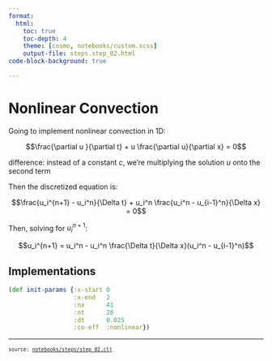```yaml
---
format:
  html:
    toc: true
    toc-depth: 4
    theme: [cosmo, notebooks/custom.scss]
    output-file: steps.step_02.html
code-block-background: true

---
```

<style></style><style>.printedClojure .sourceCode {
  background-color: transparent;
  border-style: none;
}
</style><style>.clay-limit-image-width .clay-image {max-width: 100%}
.clay-side-by-side .sourceCode {margin: 0}
.clay-side-by-side {margin: 1em 0}
</style>
<script src="steps.step_02_files/md-default0.js" type="text/javascript"></script><script src="steps.step_02_files/md-default1.js" type="text/javascript"></script><script src="steps.step_02_files/katex2.js" type="text/javascript"></script><script src="steps.step_02_files/vega3.js" type="text/javascript"></script><script src="steps.step_02_files/vega4.js" type="text/javascript"></script><script src="steps.step_02_files/vega5.js" type="text/javascript"></script><link href="https://cdn.jsdelivr.net/npm/katex@0.16.10/dist/katex.min.css" rel="stylesheet" type="text/css" />

# Nonlinear Convection

Going to implement nonlinear convection in 1D:


$$\frac{\partial u }{\partial t} + u \frac{\partial u}{\partial x} = 0$$

difference: instead of a constant $c$, we're multiplying the solution $u$
onto the second term

Then the discretized equation is:


$$\frac{u_i^{n+1} - u_i^n}{\Delta t} + u_i^n \frac{u_i^n - u_{i-1}^n}{\Delta x} = 0$$


Then, solving for $u_i^{n+1}$:


$$u_i^{n+1} = u_i^n - u_i^n \frac{\Delta t}{\Delta x}(u_i^n - u_{i-1}^n)$$



## Implementations



::: {.sourceClojure}
```clojure
(def init-params {:x-start 0
                  :x-end   2
                  :nx      41
                  :nt      20
                  :dt      0.025
                  :co-eff  :nonlinear})
```
:::



```{=html}
<div><script>vegaEmbed(document.currentScript.parentElement, {"mark":"line","width":500,"height":300,"encoding":{"x":{"field":"x","type":"quantitative"},"y":{"field":"y","type":"quantitative"}},"data":{"values":[{"y":1.0,"x":0.0},{"y":1.0,"x":0.05},{"y":1.0,"x":0.1},{"y":1.0,"x":0.15},{"y":1.0,"x":0.2},{"y":1.0,"x":0.25},{"y":1.0,"x":0.3},{"y":1.0,"x":0.35},{"y":1.0,"x":0.4},{"y":1.0,"x":0.45},{"y":1.0,"x":0.5},{"y":1.0,"x":0.55},{"y":1.0,"x":0.6},{"y":1.0,"x":0.65},{"y":1.0,"x":0.7},{"y":1.0,"x":0.75},{"y":1.0,"x":0.8},{"y":1.0,"x":0.85},{"y":1.0,"x":0.9},{"y":1.0,"x":0.95},{"y":1.0,"x":1.0},{"y":1.0,"x":1.05},{"y":1.0,"x":1.1},{"y":1.0,"x":1.15},{"y":1.0,"x":1.2},{"y":1.0,"x":1.25},{"y":1.0,"x":1.3},{"y":1.0,"x":1.35},{"y":1.0,"x":1.4},{"y":1.0,"x":1.45},{"y":2.0,"x":1.5},{"y":1.9999989,"x":1.55},{"y":1.9877747,"x":1.6},{"y":1.7062272,"x":1.65},{"y":1.2547919,"x":1.7},{"y":1.0619125,"x":1.75},{"y":1.0123827,"x":1.8},{"y":1.0020521,"x":1.85},{"y":1.0002617,"x":1.9},{"y":1.0000224,"x":1.95},{"y":1.0000019,"x":2.0}]}});</script></div>
```



```{=html}
<div style="background-color:grey;height:2px;width:100%;"></div>
```



```{=html}
<div><pre><small><small>source: <a href="https://github.com/scicloj/cfd-python-in-clojure/blob/main/notebooks/steps/step_02.clj">notebooks/steps/step_02.clj</a></small></small></pre></div>
```
